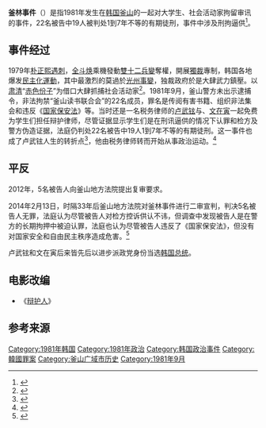 '''釜林事件'''（{{kor|k=부림 사건|hj=釜林 事件|rm=Purim Sagŏn}}）是指1981年发生在[[韩国|韩国]][[釜山|釜山]]的一起对大学生、社会活动家拘留审讯的事件，22名被告中19人被判处1到7年不等的有期徒刑，事件中涉及刑拘逼供<ref>{{cite news|title=韩片《辩护人》原型33年后洗清冤屈|url=http://ent.sina.com.cn/m/f/k/2014-09-26/15404217016.shtml|accessdate=2014-12-16|newspaper=新浪娱乐|date=2014-09-26|archive-date=2014-12-17|archive-url=https://web.archive.org/web/20141217045820/http://ent.sina.com.cn/m/f/k/2014-09-26/15404217016.shtml|dead-url=no}}</ref>。

== 事件经过 ==

1979年[[朴正熙遇刺|朴正熙遇刺]]，[[全斗焕|全斗焕]]乘機發動[[雙十二兵變|雙十二兵變]]奪權，開展[[獨裁|獨裁]]專制，韩国各地爆发[[民主化運動|民主化運動]]，其中最激烈的莫過於[[光州事變|光州事變]]，独裁政府於是大肆武力鎮壓。以[[肃清|肃清]]“[[赤色份子|赤色份子]]”为借口大肆抓捕社会活动家<ref>{{cite news|title=辩护人|url=http://xmzk.xinminweekly.com.cn/News/Content/3466|accessdate=2014-12-16|newspaper=新民周刊|date=2014-03-20|deadurl=yes|archiveurl=https://web.archive.org/web/20141217073302/http://xmzk.xinminweekly.com.cn/News/Content/3466|archivedate=2014年12月17日|df=}}</ref>。1981年9月，釜山警方未出示逮捕令，非法拘禁“釜山读书联合会”的22名成员，罪名是传阅有害书籍、组织非法集会和违反《[[国家保安法|国家保安法]]》等。当时还是一名税务律师的[[卢武铉|卢武铉]]与{{link-ko|金光一|김광일 (1939년)}}、[[文在寅|文在寅]]一起免费为学生们担任辩护律师，尽管证据显示学生们是在刑讯逼供的情况下认罪和检方及警方伪造证据，法庭仍判处22名被告中19人1到7年不等的有期徒刑。这一事件也成了卢武铉人生的转折点<ref>{{cite news|title=盧武鉉坎坷的一生|url=http://www.epochweekly.com/b5/126/6452.htm|accessdate=2014-12-16|newspaper=新纪元周刊|date=2009-06-04|archive-date=2014-12-17|archive-url=https://web.archive.org/web/20141217062006/http://www.epochweekly.com/b5/126/6452.htm|dead-url=no}}</ref>，他由税务律师转而开始从事政治运动。<ref>{{cite news|title=下周收押在即　盧武鉉留下遺書跳崖自殺|url=http://hk.crntt.com/doc/1009/7/6/9/100976946_2.html?coluid=7&kindid=0&docid=100976946&mdate=0523153121|accessdate=2014-12-16|newspaper=中國評論新闻网|date=2009-05-23|archive-date=2014-12-17|archive-url=https://web.archive.org/web/20141217063732/http://hk.crntt.com/doc/1009/7/6/9/100976946_2.html?coluid=7&kindid=0&docid=100976946&mdate=0523153121|dead-url=no}}</ref>

== 平反 ==

2012年，5名被告人向釜山地方法院提出复审要求。

2014年2月13日，时隔33年后釜山地方法院对釜林事件进行二审宣判，判决5名被告人无罪，法庭认为尽管被告人对检方控诉供认不讳，但调查中发现被告人是在警方的长期拘押中被迫认罪，法庭也认为尽管被告人违反了《国家保安法》，但没有对国家安全和自由民主秩序造成危害。<ref>{{cite news|title=韩国釜林事件5名被告时隔33年被改判无罪|url=http://chinese.yonhapnews.co.kr/domestic/2014/02/13/0402000000ACK20140213002600881.HTML|accessdate=2014-12-16|newspaper=韩联社|date=2014-02-13|archive-date=2014-12-17|archive-url=https://web.archive.org/web/20141217061352/http://chinese.yonhapnews.co.kr/domestic/2014/02/13/0402000000ACK20140213002600881.HTML|dead-url=no}}</ref>

卢武铉和文在寅后来皆先后以进步派政党身份当选[[大韩民国总统|韩国总统]]。

== 电影改编 ==
*《[[辯護人_(電影)|辩护人]]》

== 参考来源 ==
{{reflist}}

[[Category:1981年韩国|Category:1981年韩国]]
[[Category:1981年政治|Category:1981年政治]]
[[Category:韩国政治事件|Category:韩国政治事件]]
[[Category:韓國罪案|Category:韓國罪案]]
[[Category:釜山广域市历史|Category:釜山广域市历史]]
[[Category:1981年9月|Category:1981年9月]]